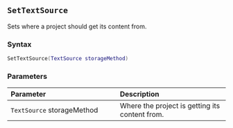 ::: {.minipage data-latex="{\textwidth}"}
## `SetTextSource`

Sets where a project should get its content from.

### Syntax {-}

``` .lua
SetTextSource(TextSource storageMethod)
```

### Parameters {-}

**Parameter** | **Description**
| :-- | :-- |
| `TextSource` storageMethod | Where the project is getting its content from. |
:::